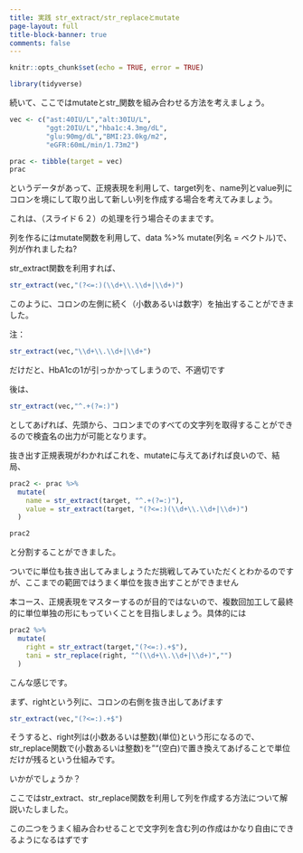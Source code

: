 ```yaml
---
title: 実践 str_extract/str_replaceとmutate
page-layout: full
title-block-banner: true
comments: false
---
```


```r
knitr::opts_chunk$set(echo = TRUE, error = TRUE)
```

```r
library(tidyverse)
```

続いて、ここではmutateとstr_関数を組み合わせる方法を考えましょう。

```r
vec <- c("ast:40IU/L","alt:30IU/L",
         "ggt:20IU/L","hba1c:4.3mg/dL",
         "glu:90mg/dL","BMI:23.0kg/m2",
         "eGFR:60mL/min/1.73m2")

prac <- tibble(target = vec)
prac
```

というデータがあって、正規表現を利用して、target列を、name列とvalue列にコロンを境にして取り出して新しい列を作成する場合を考えてみましょう。

これは、（スライド６２）の処理を行う場合そのままです。

列を作るにはmutate関数を利用して、data %>% mutate(列名 = ベクトル)で、列が作れましたね?

str_extract関数を利用すれば、

```r
str_extract(vec,"(?<=:)(\\d+\\.\\d+|\\d+)")
```

このように、コロンの左側に続く（小数あるいは数字）を抽出することができました。

注：

```r
str_extract(vec,"\\d+\\.\\d+|\\d+")
```

だけだと、HbA1cの1が引っかかってしまうので、不適切です

後は、

```r
str_extract(vec,"^.+(?=:)")
```

としてあげれば、先頭から、コロンまでのすべての文字列を取得することができるので検査名の出力が可能となります。

抜き出す正規表現がわかればこれを、mutateに与えてあげれば良いので、結局、

```r
prac2 <- prac %>% 
  mutate(
    name = str_extract(target, "^.+(?=:)"),
    value = str_extract(target, "(?<=:)(\\d+\\.\\d+|\\d+)")
  ) 

prac2
```

と分割することができました。

ついでに単位も抜き出してみましょうただ挑戦してみていただくとわかるのですが、ここまでの範囲ではうまく単位を抜き出すことができません

本コース、正規表現をマスターするのが目的ではないので、複数回加工して最終的に単位単独の形にもっていくことを目指しましょう。具体的には

```r
prac2 %>% 
  mutate(
    right = str_extract(target,"(?<=:).+$"),
    tani = str_replace(right, "^(\\d+\\.\\d+|\\d+)","")
  )
```

こんな感じです。

まず、rightという列に、コロンの右側を抜き出してあげます

```r
str_extract(vec,"(?<=:).+$")
```

そうすると、right列は(小数あるいは整数)(単位)という形になるので、str_replace関数で(小数あるいは整数)を""(空白)で置き換えてあげることで単位だけが残るという仕組みです。

いかがでしょうか？

ここではstr_extract、str_replace関数を利用して列を作成する方法について解説いたしました。

この二つをうまく組み合わせることで文字列を含む列の作成はかなり自由にできるようになるはずです

